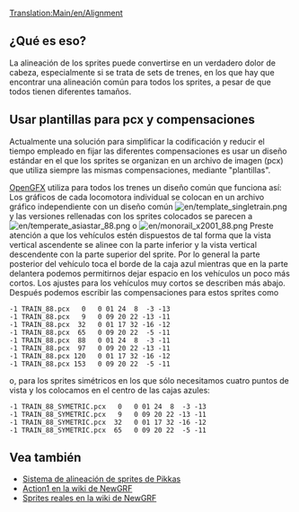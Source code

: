 [[Translation:Main/en/Alignment]]
== ¿Qué es eso? ==
La alineación de los sprites puede convertirse en un verdadero dolor de cabeza, especialmente si se trata de sets de trenes, en los que hay que encontrar una alineación común para todos los sprites, a pesar de que todos tienen diferentes tamaños.

== Usar plantillas para pcx y compensaciones ==
Actualmente una solución para simplificar la codificación y reducir el tiempo empleado en fijar las diferentes compensaciones es usar un diseño estándar en el que los sprites se organizan en un archivo de imagen (pcx) que utiliza siempre las mismas compensaciones, mediante "plantillas".

[[Main/es/OpenGFX Léame|OpenGFX]] utiliza para todos los trenes un diseño común que funciona así: Los gráficos de cada locomotora individual se colocan en un archivo gráfico independiente con un diseño común 
[[File:en/template singletrain.png]] y las versiones rellenadas con los sprites colocados se parecen a 
[[File:en/temperate asiastar 88.png]] o [[File:en/monorail x2001 88.png]] Preste atención a que los vehículos estén dispuestos de tal forma que la vista vertical ascendente se alinee con la parte inferior y la vista vertical descendente con la parte superior del sprite. Por lo general la parte posterior del vehículo toca el borde de la caja azul mientras que en la parte delantera podemos permitirnos dejar espacio en los vehículos un poco más cortos. Los ajustes para los vehículos muy cortos se describen más abajo. Después podemos escribir las compensaciones para estos sprites como
<pre>
-1 TRAIN_88.pcx   0   0 01 24  8  -3 -13
-1 TRAIN_88.pcx   9   0 09 20 22 -13 -11
-1 TRAIN_88.pcx  32   0 01 17 32 -16 -12
-1 TRAIN_88.pcx  65   0 09 20 22  -5 -11
-1 TRAIN_88.pcx  88   0 01 24  8  -3 -11
-1 TRAIN_88.pcx  97   0 09 20 22 -13 -11
-1 TRAIN_88.pcx 120   0 01 17 32 -16 -12
-1 TRAIN_88.pcx 153   0 09 20 22  -5 -11
</pre>
o, para los sprites simétricos en los que sólo necesitamos cuatro puntos de vista y los colocamos en el centro de las cajas azules:
<pre>
-1 TRAIN_88_SYMETRIC.pcx   0   0 01 24  8  -3 -13
-1 TRAIN_88_SYMETRIC.pcx   9   0 09 20 22 -13 -11
-1 TRAIN_88_SYMETRIC.pcx  32   0 01 17 32 -16 -12
-1 TRAIN_88_SYMETRIC.pcx  65   0 09 20 22  -5 -11
</pre>

== Vea también ==
*[http://users.tt-forums.net/pikka/wiki/index.php?title=Sprite_templates Sistema de alineación de sprites de Pikkas]
*[http://wiki.ttdpatch.net/tiki-index.php?page=Action1 Action1 en la wiki de NewGRF]
*[http://wiki.ttdpatch.net/tiki-index.php?page=RealSprites Sprites reales en la wiki de NewGRF]